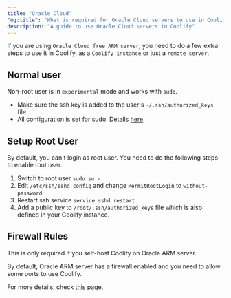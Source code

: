 ```yaml
---
title: "Oracle Cloud"
"og:title": "What is required for Oracle Cloud servers to use in Coolify"
description: "A guide to use Oracle Cloud servers in Coolify"
---
```


If you are using `Oracle Cloud free ARM server`, you need to do a few extra steps to use it in Coolify, as a `Coolify instance` or just a `remote server`.

## Normal user
Non-root user is in `experimental` mode and works with `sudo`.
- Make sure the ssh key is added to the user's `~/.ssh/authorized_keys` file.
- All configuration is set for sudo. Details [here](./non-root-user).

## Setup Root User

By default, you can't login as root user. You need to do the following steps to enable root user.

1. Switch to root user `sudo su -`
2. Edit `/etc/ssh/sshd_config` and change `PermitRootLogin` to `without-password`.
3. Restart ssh service `service sshd restart`
4. Add a public key to `/root/.ssh/authorized_keys` file which is also defined in your Coolify instance.

## Firewall Rules

This is only required if you self-host Coolify on Oracle ARM server.

By default, Oracle ARM server has a firewall enabled and you need to allow some ports to use Coolify.

For more details, check [this](./firewall) page.
